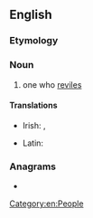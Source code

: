==English==

===Etymology===
{{suffix|revile|er|lang=en}}

===Noun===
{{en-noun}}

# one who [[revile]]s

====Translations====
{{trans-top|one who reviles}}
* Irish: {{t|ga|castóir|m}}, {{t|ga|achasánaí|m}}
{{trans-mid}}
* Latin: {{t|la|convīciātor|m}}
{{trans-bottom}}

===Anagrams===
* {{anagrams|en|a=eeilrrv|reliver}}

[[Category:en:People]]